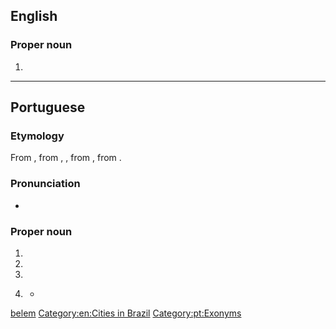 {{also|belem|belém|Belem}}
==English==
{{wikipedia}}

===Proper noun===
{{head|en|proper nouns}}

# {{place:state capital of Brazil|en|state=Pará}}

[[Category:English terms spelled with É|belem]]
[[Category:en:Cities in Brazil]]

----

==Portuguese==

===Etymology===
From {{inh|pt|roa-opt|Beleen}}, from {{inh|pt|la|Bēthlehem}}, {{m|la|Bēthlēēm}}, from {{der|pt|grc|Βηθλεέμ}}, from {{der|pt|he|בּית לחם|tr=bet léchem}}.

===Pronunciation===
* {{a|Brazil}} {{IPA|/be.ˈlẽj̃/|lang=pt}}

===Proper noun===
{{pt-proper noun|f}}

# {{place|pt|city|c/Palestine|t1=Bethlehem}}
# {{place|pt|city/state capital|s/en:Pará|c/Brazil|t1=Belém}}
# {{place|pt|parish|municipality/en:Lisbon|c/Portugal|t1=Belém}}
# {{lb|pt|politics|Portugal}} {{clipping of|[[palácio|Palácio]] [[nacional|Nacional]] [[de]] [[Belém]]|lang=pt|nodot=1}} {{gloss|Belém Palace, residency of the Portuguese president}}
#* {{quote-journal|date=2015-11-23|author=Nuno Sá Lourenço|title=Cavaco impõe seis condições para indigitar Costa|work=Público|url=http://www.publico.pt/politica/noticia/cavaco-impoe-seis-condicoes-para-indigitar-costa-1715273|passage=A audiência do secretário-geral do PS com o Presidente da República, terminou esta segunda-feira ao fim de meia-hora. António Costa saiu de '''Belém''' sem fazer qualquer declaração.}}

[[Category:pt:Exonyms]]